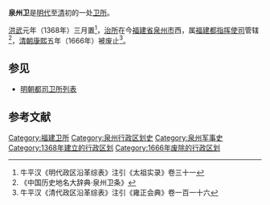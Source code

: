 '''泉州卫'''是[[明代|明代]]至[[清朝|清]]初的一处[[卫所|卫所]]。

[[洪武|洪武]]元年（1368年）三月置<ref>牛平汉《明代政区沿革综表》注引《太祖实录》卷三十一</ref>，[[治所|治所]]在今[[福建省|福建省]][[泉州市|泉州市]]西，属[[福建都指挥使司|福建都指挥使司]]管辖<ref>《中国历史地名大辞典·泉州卫条》</ref>，[[清朝|清朝]][[康熙|康熙]]五年（1666年）被废止<ref>牛平汉《清代政区沿革综表》注引《雍正会典》卷一百一十六</ref>。

==参见==
*[[明朝都司卫所列表|明朝都司卫所列表]]

==参考文献==
{{Reflist}}

{{明代福建都指挥使司}}
{{福建行政区划小作品}}
[[Category:福建卫所|Category:福建卫所]]
[[Category:泉州行政区划史|Category:泉州行政区划史]]
[[Category:泉州军事史|Category:泉州军事史]]
[[Category:1368年建立的行政区划|Category:1368年建立的行政区划]]
[[Category:1666年废除的行政区划|Category:1666年废除的行政区划]]